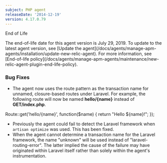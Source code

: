```yaml
---
subject: PHP agent
releaseDate: '2014-12-19'
version: 4.17.0.79
---
```


End of Life

<Callout variant="important">
  The end-of-life date for this agent version is July 29, 2019. To update to the latest agent version, see [Update the agent](/docs/agents/manage-apm-agents/installation/update-new-relic-agent). For more information, see [End-of-life policy](/docs/agents/manage-apm-agents/maintenance/new-relic-agent-plugin-end-life-policy).
</Callout>

### Bug Fixes

* The agent now uses the route pattern as the transaction name for unnamed, closure-based routes under Laravel. For example, the following route will now be named **hello/&#x7B;name}** instead of **GET/index.php**.

Route::get('hello/&#x7B;name}', function($name) &#x7B; return "Hello $&#x7B;name}!"; });

* Previously the agent could fail to detect the Laravel framework when `artisan optimize` was used. This has been fixed.
* When the agent cannot determine a transaction name for the Laravel framework, the name "unknown" will be used instead of "laravel-routing-error". The latter implied the cause of the failure may have originated within Laravel itself rather than solely within the agent's instrumentation.
